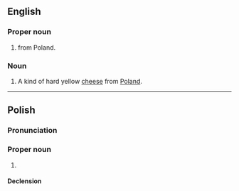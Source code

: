 ==English==

===Proper noun===
{{en-proper noun}}

# {{surname|en|from=Polish}} from Poland.

===Noun===
{{en-noun|-}}

# A kind of hard yellow [[cheese]] from [[Poland]].

----

==Polish==

===Pronunciation===
{{pl-p}}

===Proper noun===
{{pl-proper noun|m-pr|f=Zamojska}}

# {{surname|pl|masculine}}

====Declension====
{{pl-decl-noun-m-pr}}